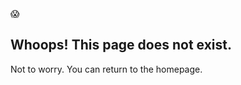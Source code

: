 
<div style={{ fontSize: '3rem' }} className="mb-sm">
  😱
</div>

## Whoops! This page does not exist.

Not to worry. You can return to the <Link to="/">homepage</Link>.
